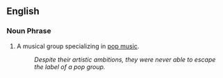 ==English==

===Noun Phrase===

# A musical group specializing in [[pop music]].
#: ''Despite their artistic ambitions, they were never able to escape the label of a pop group.''